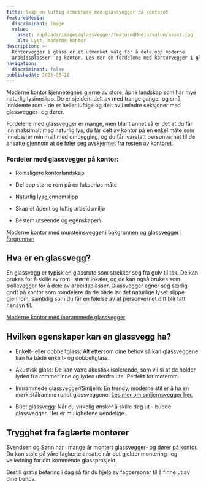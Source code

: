```yaml
---
title: Skap en luftig atmosfære med glassvegger på kontoret
featuredMedia:
  discriminant: image
  value:
    asset: /uploads/images/glassvegger/featuredMedia/value/asset.jpg
    alt: Lyst, moderne kontor
description: >-
  Kontorvegger i glass er et utmerket valg for å dele opp moderne
  arbeidsplasser- og kontor. Les mer om fordelene med kontorvegger i glass.
navigation:
  discriminant: false
publishedAt: 2023-03-28
---
```

Moderne kontor kjennetegnes gjerne av store, åpne landskap som har mye naturlig lysinnslipp. De er sjeldent delt av med trange ganger og små, innklemte rom - de er heller luftige og delt av i mindre seksjoner med glassvegger- og dører.

Fordelene med glassvegger er mange, men blant annet så er det at du får inn maksimalt med naturlig lys, du får delt av kontor på en enkel måte som innebærer minimalt med ombygging, og du får ivaretatt personvernet til de ansatte gjennom at de føler seg avskjermet fra resten av kontoret.

### Fordeler med glassvegger på kontor:

* Romsligere kontorlandskap

* Del opp større rom på en luksuriøs måte

* Naturlig lysgjennomslipp

* Skap et åpent og luftig arbeidsmiljø

* Bestem utseende og egenskaper\\

[Moderne kontor med mursteinsvegger i bakgrunnen og glassvegger i forgrunnen](https://cdn.sanity.io/images/csbn9wp4/transformed-data/d857fa41f5a6ce3a824fd5c8f2254070c3e22b40-4500x3000.jpg)

## Hva er en glassvegg?

En glassvegg er typisk en glassrute som strekker seg fra gulv til tak. De kan brukes for å skille av rom i større lokaler, og de kan også brukes som skillevegger for å dele av arbeidsplasser. Glassvegger egner seg særlig godt på kontor som romdelere da de både lar det naturlige lyset slippe gjennom, samtidig som du får en følelse av at personvernet ditt blir tatt hensyn til.

[Moderne kontor med innrammede glassvegger](https://cdn.sanity.io/images/csbn9wp4/transformed-data/617e0cd214f11565a8f35e4f73304412807e6f0f-4500x3000.jpg)

## Hvilken egenskaper kan en glassvegg ha?

* Enkelt- eller dobbeltglass: Alt ettersom dine behov så kan glassveggene kan ha både enkelt- og dobbeltglass.

* Akustisk glass: De kan være akustisk isolerende, som vil si at de holder lyden fra rommet inne og lyden utenfra ute. Perfekt for møterom.

* Innrammede glassvegger/Smijern: En trendy, moderne stil er å ha en mørk stålramme rundt glassveggene. [Les mer om smijernsvegger her.](/smijernsdor)

* Buet glassvegg: Når du virkelig ønsker å skille deg ut - buede glassvegger. Her er mulighetene uendelige.

## Trygghet fra faglærte montører

Svendsen og Sønn har i mange år montert glassvegger- og dører på kontor. Du kan stole på våre faglærte ansatte når det gjelder montering- og veiledning for ditt kommende glassprosjekt.

Bestill gratis befaring i dag så får du hjelp av fagpersoner til å finne ut av dine behov.
